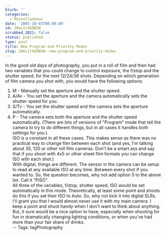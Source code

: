 ```yaml
---
blurb: ''
categories:
  - Miscellaneous
date: '2005-10-03T00:00:00'
id: 20eLIr4GOB5W
scrubbed_2021: false
status: published
type: post
title: New Program and Priority Modes
slug: 20eLIr4GOB5W--new-program-and-priority-modes
---
```


In the good old days of photography, you put in a roll of film and
then had two variables that you could change to control exposure,
the f/stop and the shutter speed, for the next 12/24/36 shots.
Depending on which generation of film camera you shot with, you
would have the following options:  
1) M - Manually set the aperture and the shutter speed.  
2) A/Av - You set the aperture and the camera automatically sets
the shutter speed for you.  
3) S/Tv - You set the shutter speed and the camera sets the
aperture automatically.  
4) P - The camera sets both the aperture and the shutter speed
automatically. (There are lots of versions of "Program" mode that
tell the camera to try to do different things, but in all cases it
handles both settings for you.)  
ISO is a constant in all these cases. This makes sense as there was
no practical way to change film between each shot (and yes, I'm
talking about 35, 120 or other roll film cameras. Don't be a smart
ass and say that if you shoot with 4x5 or other sheet film formats
you can change ISO with each shot.)  
With digital, things are different. The sensor in the camera can be
setup to read at any available ISO at any time. Between every shot
if you wanted to. So, the question becomes, why not add option 5 to
the above list. Call it "PISO".  
All three of the variables, f/stop, shutter speed, ISO would be set
automatically in this mode. Theoretically, at least some point and
shoots do this if you set their ISO to Auto. So, why not kick it
into digital SLRs. I'll grant you that I would almost never use it
with my main camera. I keep a point and shoot handy when I don't
want to think about anything. But, it sure would be a nice option
to have, especially when shooting for fun in dramatically changing
lighting conditions, or when you've had more than your fair share
of drinks.  
-- Tags: tagPhotography
